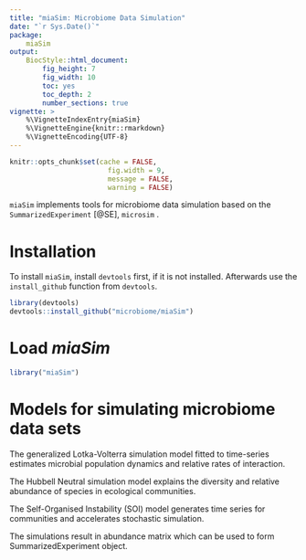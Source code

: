 ```yaml
---
title: "miaSim: Microbiome Data Simulation"
date: "`r Sys.Date()`"
package: 
    miaSim
output: 
    BiocStyle::html_document:
        fig_height: 7
        fig_width: 10
        toc: yes
        toc_depth: 2
        number_sections: true
vignette: >
    %\VignetteIndexEntry{miaSim}
    %\VignetteEngine{knitr::rmarkdown}
    %\VignetteEncoding{UTF-8}
---
```


```r
knitr::opts_chunk$set(cache = FALSE,
                        fig.width = 9,
                        message = FALSE,
                        warning = FALSE)
```

`miaSim` implements tools for microbiome data simulation based on the
`SummarizedExperiment` [@SE], `microsim` .     

# Installation

To install `miaSim`, install `devtools` first, if it is not installed.
Afterwards use the `install_github` function from `devtools`.

```r
library(devtools)
devtools::install_github("microbiome/miaSim")
```

# Load *miaSim*

```r
library("miaSim")
```

# Models for simulating microbiome data sets 

The generalized Lotka-Volterra simulation model fitted to time-series estimates
microbial population dynamics and relative rates of interaction.

The Hubbell Neutral simulation model explains the diversity and relative 
abundance of species in ecological communities.

The Self-Organised Instability (SOI) model generates time series for communities
and accelerates stochastic simulation.

The simulations result in abundance matrix which can be used to form 
SummarizedExperiment object.
